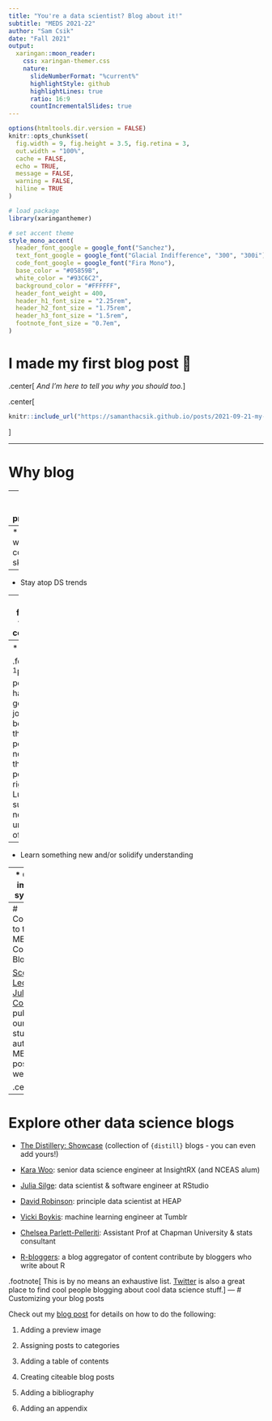 ```yaml
---
title: "You're a data scientist? Blog about it!"
subtitle: "MEDS 2021-22"
author: "Sam Csik"
date: "Fall 2021"
output:
  xaringan::moon_reader:
    css: xaringan-themer.css
    nature:
      slideNumberFormat: "%current%"
      highlightStyle: github
      highlightLines: true
      ratio: 16:9
      countIncrementalSlides: true
---
```


```r
options(htmltools.dir.version = FALSE)
knitr::opts_chunk$set(
  fig.width = 9, fig.height = 3.5, fig.retina = 3,
  out.width = "100%",
  cache = FALSE,
  echo = TRUE,
  message = FALSE, 
  warning = FALSE,
  hiline = TRUE
)
```

```r
# load package
library(xaringanthemer)

# set accent theme
style_mono_accent(
  header_font_google = google_font("Sanchez"), 
  text_font_google = google_font("Glacial Indifference", "300", "300i"),
  code_font_google = google_font("Fira Mono"),
  base_color = "#05859B",
  white_color = "#93C6C2",
  background_color = "#FFFFFF",
  header_font_weight = 400,
  header_h1_font_size = "2.25rem",
  header_h2_font_size = "1.75rem",
  header_h3_font_size = "1.5rem",
  footnote_font_size = "0.7em",
)
```

# I made my first blog post 🎉

.center[
*And I'm here to tell you why you should too.*
]

.center[
```r
knitr::include_url("https://samanthacsik.github.io/posts/2021-09-21-my-first-test-post/")
```
]

---

# Why blog

--
* Build your online profile/portfolio 
    
    * **"...sharing *anything* is almost always better than sharing nothing."** -[@drob](https://twitter.com/drob) in his post, [Advice to aspiring data scientists: start a blog](http://varianceexplained.org/r/start-blog/)

--
* Practice writing & communication skills  

--
* Stay atop DS trends  


--
* Solicit feedback from the community  


--
* Network<sup>1</sup>  

.footnote[
<sup>1</sup>Real people have gotten real jobs because the right person noticed their blog post at the right time. Lucky for sure, but not unheard of!
]

--
* Learn something new and/or solidify understanding   


--
* Combat imposter syndrome  
   
    * **"Once you've shared some analyses and code, you'll probably find that you were underrating yourself in some areas."** also -[@drob](https://twitter.com/drob) in his post, [Advice to aspiring data scientists: start a blog](http://varianceexplained.org/r/start-blog/)


---
# Contribute to the MEDS Community Blog!

[Scout Leonard](https://scoutcleonard.github.io/) & [Juliet Cohen](https://julietcohen.github.io/) published our first student-authored MEDS blog post this week:

.center[
```r
knitr::include_url("https://ucsb-meds.github.io/posts/2021-09-24-summery-summary/")
```
]

---
# Explore other data science blogs

* [The Distillery: Showcase](https://distillery.rbind.io/showcase.html) (collection of `{distill}` blogs - you can even add yours!)

* [Kara Woo](https://blog.karawoo.com/): senior data science engineer at InsightRX (and NCEAS alum)

* [Julia Silge](https://juliasilge.com/blog/): data scientist & software engineer at RStudio

* [David Robinson](http://varianceexplained.org/about/): principle data scientist at HEAP

* [Vicki Boykis](http://veekaybee.github.io/): machine learning engineer at Tumblr

* [Chelsea Parlett-Pelleriti](https://cmparlettpelleriti.github.io/writing.html): Assistant Prof at Chapman University & stats consultant

* [R-bloggers](https://www.r-bloggers.com/): a blog aggregator of content contribute by bloggers who write about R

.footnote[
This is by no means an exhaustive list. [Twitter](https://twitter.com/home?lang=en) is also a great place to find cool people blogging about cool data science stuff.
]
---
# Customizing your blog posts

Check out my [blog post](https://samanthacsik.github.io/posts/2021-09-21-my-first-test-post/) for details on how to do the following: 

1. Adding a preview image

2. Assigning posts to categories

3. Adding a table of contents

4. Creating citeable blog posts

5. Adding a bibliography

6. Adding an appendix